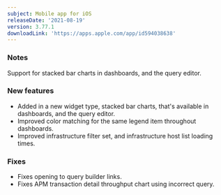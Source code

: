 ```yaml
---
subject: Mobile app for iOS
releaseDate: '2021-08-19'
version: 3.77.1
downloadLink: 'https://apps.apple.com/app/id594038638'
---
```


### Notes

Support for stacked bar charts in dashboards, and the query editor.

### New features

* Added in a new widget type, stacked bar charts, that's available in dashboards, and the query editor.
* Improved color matching for the same legend item throughout dashboards.
* Improved infrastructure filter set, and infrastructure host list loading times.

### Fixes

* Fixes opening to query builder links.
* Fixes APM transaction detail throughput chart using incorrect query.
